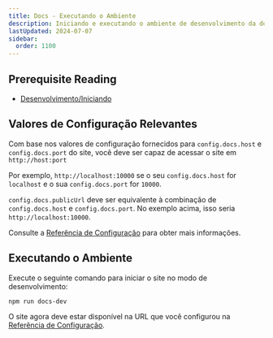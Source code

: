 ```yaml
---
title: Docs - Executando o Ambiente
description: Iniciando e executando o ambiente de desenvolvimento da documentação.
lastUpdated: 2024-07-07
sidebar:
  order: 1100
---
```


## Prerequisite Reading

* [Desenvolvimento/Iniciando](../../..)

## Valores de Configuração Relevantes

Com base nos valores de configuração fornecidos para `config.docs.host` e `config.docs.port` do site, você deve ser capaz de acessar o site em `http://host:port`

Por exemplo, `http://localhost:10000` se o seu `config.docs.host` for `localhost` e o sua `config.docs.port` for `10000`.

`config.docs.publicUrl` deve ser equivalente à combinação de `config.docs.host` e `config.docs.port`. No exemplo acima, isso seria `http://localhost:10000`.

Consulte a [Referência de Configuração](../../../misc/reference/config) para obter mais informações.

## Executando o Ambiente

Execute o seguinte comando para iniciar o site no modo de desenvolvimento:

```bash
npm run docs-dev
```

O site agora deve estar disponível na URL que você configurou na [Referência de Configuração](../../../misc/reference/config).
